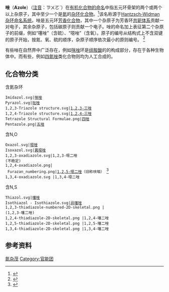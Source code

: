 '''唑'''（'''Azole'''）（[[注音|注音]]：ㄗㄨㄛˋ）在[[IUPAC有机物命名法_(B部)|有机化合物的命名]]中指五元环骨架的两个或两个以上杂原子，其中至少一个是[[氮|氮]]的[[杂环化合物|杂环化合物]]。<ref name=Eicher>
{{cite book
 |author1=Eicher, T. |author2=Hauptmann, S. | title = The Chemistry of Heterocycles: Structure, Reactions, Synthesis, and Applications 
 | publisher = John Wiley & Sons
 | date = June 2003
 | edition = 2nd
 | isbn = 3527307206}}</ref>该名称源于[[Hantzsch-Widman杂环命名系统|Hantzsch-Widman杂环命名系统]]。唑是五元环[[芳香化合物|芳香化合物]]，其中一个杂原子为芳香环[[共轭体系|共轭体系]]贡献一对电子，其余杂原子，包括碳原子则贡献一个电子。唑的命名加上表征第二个杂原子的前缀，例如“噻唑”（含硫）、“噁唑”（含氧）。原子的编号从结构式上不含双键的原子开始，按氮、氧、硫的顺序，杂原子顺序依次最小的原则编号。
<ref>{{cite book |author=王积涛 |authorlink= |coauthors=张保申，王永梅，胡青眉 |title=有机化学（第二版） |page = 620| year=2003 |publisher=南开大学出版社 |location=天津 |isbn=9787310006205 }}</ref>

有些唑在自然界中广泛存在，例如[[咪唑|咪唑]]环是[[组胺酸|组胺酸]]的的构成部分，存在于各种生物体中。而有些，例如[[四氮唑|四氮唑]]类化合物则均为人工合成的。

==化合物分类==
;含氮杂环
<gallery>
 Imidazol.svg|[[咪唑|咪唑]]
 Pyrazol.svg|[[吡唑|吡唑]]
 1,2,3-Triazole structure.svg|[[1,2,3-三唑|1,2,3-三唑]]
 1,2,4-Triazole structure.svg|[[1,2,4-三唑|1,2,4-三唑]]
 Tetrazole Structural Formulae.png|[[四唑|四唑]]
 Pentazole.png|[[五唑|五唑]]
</gallery>

;含N,O
<gallery>
 Oxazol.svg|[[噁唑|噁唑]]
 Isoxazol.svg|[[異噁唑|異噁唑]]
 1,2,3-oxadiazole.svg|1,2,3-噁二唑 <br />(不稳定)
 1,2,4-oxadiazole.png|{{en-link|噁二唑|Oxadiazole|1,2,4-噁二唑}}<br />
 Furazan_numbering.png|[[1,2,5-噁二唑|1,2,5-噁二唑]]（旧称呋咱） <ref name="cnnomen">{{cite book|author1=全国科学技术名词审定委员会|coauthors=中国化学会|title=有机化合物命名原则|pages=3.3.3.1|edition=2010年推荐版}}</ref>
 1,3,4-oxadiazole.svg |1,3,4-噁二唑
</gallery>

;含N,S
<gallery>
 Thiazol.svg|[[噻唑|噻唑]]
 Isothiazol - Isothiazole.svg|[[异噻唑|异噻唑]]
 1,2,3-thiadiazole-numbered-2D-skeletal.png |{{en-link|噻二唑|Thiadiazole}}<br/>(1,2,3-噻二唑)
 1,2,4-thiadiazole-2D-skeletal.png |1,2,4-噻二唑
 1,2,5-thiadiazole-2D-skeletal.png |1,2,5-噻二唑
 1,3,4-thiadiazole-2D-skeletal.png |1,3,4-噻二唑
</gallery>

==参考资料==
{{reflist|2}}

[[Category:氮杂茂|]]
[[Category:官能团|Category:官能团]]